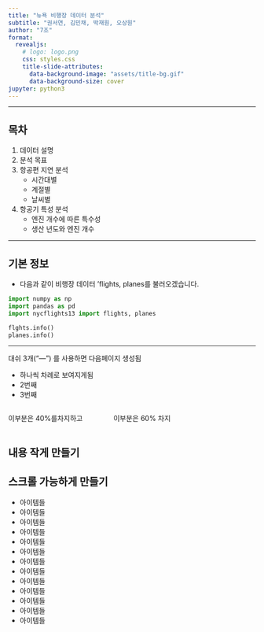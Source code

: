 ```yaml
---
title: "뉴욕 비행장 데이터 분석"
subtitle: "권서연, 김민채, 박재원, 오상원"
author: "7조"
format: 
  revealjs:
    # logo: logo.png
    css: styles.css
    title-slide-attributes: 
      data-background-image: "assets/title-bg.gif"
      data-background-size: cover
jupyter: python3
---
```


---

## 목차

1. 데이터 설명
2. 분석 목표
3. 항공편 지연 분석
   - 시간대별
   - 계절별
   - 날씨별
4. 항공기 특성 분석
   - 엔진 개수에 따른 특수성
   - 생산 년도와 엔진 개수

---


## 기본 정보

* 다음과 같이 비행장 데이터 'flights, planes를 불러오겠습니다.

```python
import numpy as np
import pandas as pd
import nycflights13 import flights, planes

flghts.info()
planes.info()

```

---

대쉬 3개("---") 를 사용하면 다음페이지 생성됨

::: {incremental}

- 하나씩 차례로 보여지게됨
- 2번째
- 3번째
:::

::::: columns
::: {.column width="40%"}
이부분은 40%를차지하고
:::

::: {.column width="60%"}
이부분은 60% 차지
:::
:::::


## 내용 작게 만들기 {.smaller}

## 스크롤 가능하게 만들기 {.scrollable}


* 아이템들
* 아이템들
* 아이템들
* 아이템들
* 아이템들
* 아이템들
* 아이템들
* 아이템들
* 아이템들
* 아이템들
* 아이템들
* 아이템들
* 아이템들
